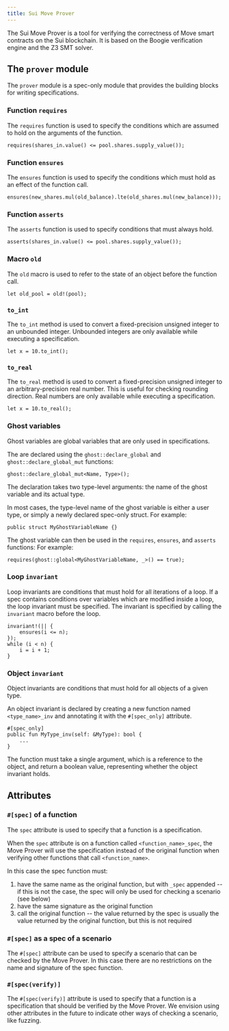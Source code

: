 ```yaml
---
title: Sui Move Prover
---
```


The Sui Move Prover is a tool for verifying the correctness of Move smart contracts on the Sui blockchain. It is based on the Boogie verification engine and the Z3 SMT solver.

## The `prover` module

The `prover` module is a spec-only module that provides the building blocks for writing specifications.

### Function `requires`

The `requires` function is used to specify the conditions which are assumed to hold on the arguments of the function.

```move
requires(shares_in.value() <= pool.shares.supply_value());
```

### Function `ensures`

The `ensures` function is used to specify the conditions which must hold as an effect of the function call.

```move
ensures(new_shares.mul(old_balance).lte(old_shares.mul(new_balance)));
```

### Function `asserts`

The `asserts` function is used to specify conditions that must always hold.

```move
asserts(shares_in.value() <= pool.shares.supply_value());
```

### Macro `old`

The `old` macro is used to refer to the state of an object before the function call.

```move
let old_pool = old!(pool);
```

### `to_int`

The `to_int` method is used to convert a fixed-precision unsigned integer to an unbounded integer.
Unbounded integers are only available while executing a specification.

```move
let x = 10.to_int();
```

### `to_real`

The `to_real` method is used to convert a fixed-precision unsigned integer to an arbitrary-precision real number.
This is useful for checking rounding direction.
Real numbers are only available while executing a specification.

```move
let x = 10.to_real();
```

### Ghost variables

Ghost variables are global variables that are only used in specifications.

The are declared using the `ghost::declare_global` and `ghost::declare_global_mut` functions:

```move
ghost::declare_global_mut<Name, Type>();
```

The declaration takes two type-level arguments: the name of the ghost variable and its actual type.

In most cases, the type-level name of the ghost variable is either a user type, or simply a newly declared spec-only struct.
For example:

```move
public struct MyGhostVariableName {}
```

The ghost variable can then be used in the `requires`, `ensures`, and `asserts` functions:
For example:

```move
requires(ghost::global<MyGhostVariableName, _>() == true);
```

### Loop `invariant`

Loop invariants are conditions that must hold for all iterations of a loop.
If a spec contains conditions over variables which are modified inside a loop, the loop invariant must be specified.
The invariant is specified by calling the `invariant` macro before the loop.

```move
invariant!(|| {
    ensures(i <= n);
});
while (i < n) {
    i = i + 1;
}
```

### Object `invariant`

Object invariants are conditions that must hold for all objects of a given type.

An object invariant is declared by creating a new function named `<type_name>_inv` and annotating it with the `#[spec_only]` attribute.

```move
#[spec_only]
public fun MyType_inv(self: &MyType): bool {
    ...
}
```

The function must take a single argument, which is a reference to the object, and return a boolean value, representing whether the object invariant holds.

## Attributes

### `#[spec]` of a function

The `spec` attribute is used to specify that a function is a specification.

When the `spec` attribute is on a function called `<function_name>_spec`, the Move Prover will use the specification instead of the original function when verifying other functions that call `<function_name>`.

In this case the spec function must:

1. have the same name as the original function, but with `_spec` appended -- if this is not the case, the spec will only be used for checking a scenario (see below)
2. have the same signature as the original function
3. call the original function -- the value returned by the spec is usually the value returned by the original function, but this is not required

### `#[spec]` as a spec of a scenario

The `#[spec]` attribute can be used to specify a scenario that can be checked by the Move Prover. In this case there are no restrictions on the name and signature of the spec function.

### `#[spec(verify)]`

The `#[spec(verify)]` attribute is used to specify that a function is a specification that should be verified by the Move Prover.
We envision using other attributes in the future to indicate other ways of checking a scenario, like fuzzing.
